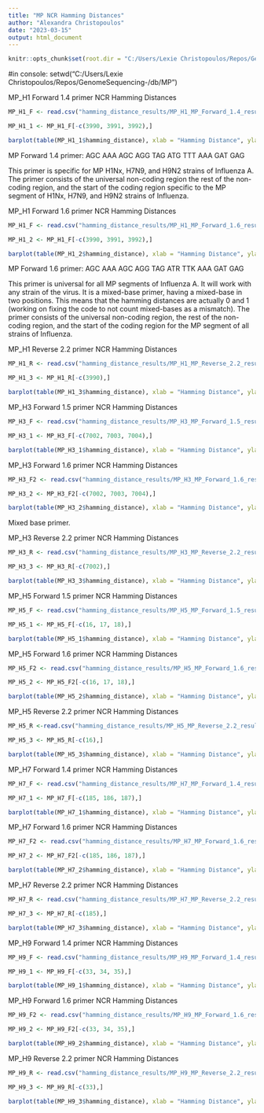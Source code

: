 ```yaml
---
title: "MP NCR Hamming Distances"
author: "Alexandra Christopoulos"
date: "2023-03-15"
output: html_document
---
```


```r
knitr::opts_chunk$set(root.dir = "C:/Users/Lexie Christopoulos/Repos/GenomeSequencing-/db/", echo = TRUE)
```

#in console: setwd("C:/Users/Lexie Christopoulos/Repos/GenomeSequencing-/db/MP")

MP_H1 Forward 1.4 primer NCR Hamming Distances 
```r
MP_H1_F <- read.csv("hamming_distance_results/MP_H1_MP_Forward_1.4_results_NCR.csv")

MP_H1_1 <- MP_H1_F[-c(3990, 3991, 3992),]

barplot(table(MP_H1_1$hamming_distance), xlab = "Hamming Distance", ylab = "Number of Sequences", ylim = c(0,4500))
```

MP Forward 1.4 primer: AGC AAA AGC AGG TAG ATG TTT AAA GAT GAG 
 
This primer is specific for MP H1Nx, H7N9, and H9N2 strains of Influenza A. The primer consists of the universal non-coding region the rest of the non-coding region, and the start of the coding region specific to the MP segment of H1Nx, H7N9, and H9N2 strains of Influenza.  

MP_H1 Forward 1.6 primer NCR Hamming Distances 
```r
MP_H1_F <- read.csv("hamming_distance_results/MP_H1_MP_Forward_1.6_results_NCR.csv")

MP_H1_2 <- MP_H1_F[-c(3990, 3991, 3992),]

barplot(table(MP_H1_2$hamming_distance), xlab = "Hamming Distance", ylab = "Number of Sequences", ylim = c(0,4500))
```

MP Forward 1.6 primer: AGC AAA AGC AGG TAG ATR TTK AAA GAT GAG 

This primer is universal for all MP segments of Influenza A. It will work with any strain of the virus. It is a mixed-base primer, having a mixed-base in two positions. This means that the hamming distances are actually 0 and 1 (working on fixing the code to not count mixed-bases as a mismatch). The primer consists of the universal non-coding region, the rest of the non-coding region, and the start of the coding region for the MP segment of all strains of Influenza. 


MP_H1 Reverse 2.2 primer NCR Hamming Distances 
```r
MP_H1_R <- read.csv("hamming_distance_results/MP_H1_MP_Reverse_2.2_results_NCR.csv")

MP_H1_3 <- MP_H1_R[-c(3990),]

barplot(table(MP_H1_3$hamming_distance), xlab = "Hamming Distance", ylab = "Number of Sequences", ylim = c(0,4500))
```

MP_H3 Forward 1.5 primer NCR Hamming Distances 
```r
MP_H3_F <- read.csv("hamming_distance_results/MP_H3_MP_Forward_1.5_results_NCR.csv")

MP_H3_1 <- MP_H3_F[-c(7002, 7003, 7004),]

barplot(table(MP_H3_1$hamming_distance), xlab = "Hamming Distance", ylab = "Number of Sequences", ylim = c(0,7000))

```

MP_H3 Forward 1.6 primer NCR Hamming Distances 
```r
MP_H3_F2 <- read.csv("hamming_distance_results/MP_H3_MP_Forward_1.6_results_NCR.csv")

MP_H3_2 <- MP_H3_F2[-c(7002, 7003, 7004),]

barplot(table(MP_H3_2$hamming_distance), xlab = "Hamming Distance", ylab = "Number of Sequences", ylim = c(0,7000))

```
 Mixed base primer. 


MP_H3 Reverse 2.2 primer NCR Hamming Distances 
```r
MP_H3_R <- read.csv("hamming_distance_results/MP_H3_MP_Reverse_2.2_results_NCR.csv")

MP_H3_3 <- MP_H3_R[-c(7002),]

barplot(table(MP_H3_3$hamming_distance), xlab = "Hamming Distance", ylab = "Number of Sequences", ylim = c(0,7500))
```

MP_H5 Forward 1.5 primer NCR Hamming Distances 
```r
MP_H5_F <- read.csv("hamming_distance_results/MP_H5_MP_Forward_1.5_results_NCR.csv")

MP_H5_1 <- MP_H5_F[-c(16, 17, 18),]

barplot(table(MP_H5_1$hamming_distance), xlab = "Hamming Distance", ylab = "Number of Sequences", ylim = c(0,10))

```

MP_H5 Forward 1.6 primer NCR Hamming Distances 
```r
MP_H5_F2 <- read.csv("hamming_distance_results/MP_H5_MP_Forward_1.6_results_NCR.csv")

MP_H5_2 <- MP_H5_F2[-c(16, 17, 18),]

barplot(table(MP_H5_2$hamming_distance), xlab = "Hamming Distance", ylab = "Number of Sequences", ylim = c(0,15))

```


MP_H5 Reverse 2.2 primer NCR Hamming Distances 
```r
MP_H5_R <-read.csv("hamming_distance_results/MP_H5_MP_Reverse_2.2_results_NCR.csv")

MP_H5_3 <- MP_H5_R[-c(16),]

barplot(table(MP_H5_3$hamming_distance), xlab = "Hamming Distance", ylab = "Number of Sequences", ylim = c(0,20))
```

MP_H7 Forward 1.4 primer NCR Hamming Distances 
```r
MP_H7_F <- read.csv("hamming_distance_results/MP_H7_MP_Forward_1.4_results_NCR.csv")

MP_H7_1 <- MP_H7_F[-c(185, 186, 187),]

barplot(table(MP_H7_1$hamming_distance), xlab = "Hamming Distance", ylab = "Number of Sequences", ylim = c(0,150))

```

MP_H7 Forward 1.6 primer NCR Hamming Distances 
```r
MP_H7_F2 <- read.csv("hamming_distance_results/MP_H7_MP_Forward_1.6_results_NCR.csv")

MP_H7_2 <- MP_H7_F2[-c(185, 186, 187),]

barplot(table(MP_H7_2$hamming_distance), xlab = "Hamming Distance", ylab = "Number of Sequences", ylim = c(0,140))

```



MP_H7 Reverse 2.2 primer NCR Hamming Distances 
```r
MP_H7_R <- read.csv("hamming_distance_results/MP_H7_MP_Reverse_2.2_results_NCR.csv")

MP_H7_3 <- MP_H7_R[-c(185),]

barplot(table(MP_H7_3$hamming_distance), xlab = "Hamming Distance", ylab = "Number of Sequences", ylim = c(0,200))

```

MP_H9 Forward 1.4 primer NCR Hamming Distances 
```r
MP_H9_F <- read.csv("hamming_distance_results/MP_H9_MP_Forward_1.4_results_NCR.csv")

MP_H9_1 <- MP_H9_F[-c(33, 34, 35),]

barplot(table(MP_H9_1$hamming_distance), xlab = "Hamming Distance", ylab = "Number of Sequences", ylim = c(0,35))
```

MP_H9 Forward 1.6 primer NCR Hamming Distances 
```r
MP_H9_F2 <- read.csv("hamming_distance_results/MP_H9_MP_Forward_1.6_results_NCR.csv")

MP_H9_2 <- MP_H9_F2[-c(33, 34, 35),]

barplot(table(MP_H9_2$hamming_distance), xlab = "Hamming Distance", ylab = "Number of Sequences", ylim = c(0,35))
```

MP_H9 Reverse 2.2 primer NCR Hamming Distances 
```r
MP_H9_R <- read.csv("hamming_distance_results/MP_H9_MP_Reverse_2.2_results_NCR.csv")

MP_H9_3 <- MP_H9_R[-c(33),]

barplot(table(MP_H9_3$hamming_distance), xlab = "Hamming Distance", ylab = "Number of Sequences", ylim = c(0,40))
```

